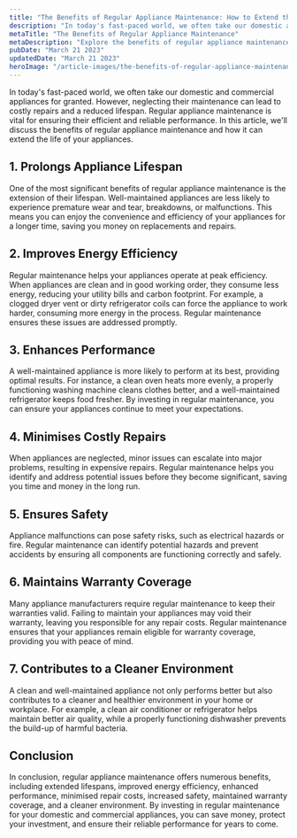 ```yaml
---
title: "The Benefits of Regular Appliance Maintenance: How to Extend the Life of Your Domestic and Commercial Appliances"
description: "In today's fast-paced world, we often take our domestic and commercial appliances for granted. However, neglecting their maintenance can lead to costly repairs and a reduced lifespan. Regular appliance maintenance is vital for ensuring their efficient and reliable performance. In this article, we'll discuss the benefits of regular appliance maintenance and how it can extend the life of your appliances."
metaTitle: "The Benefits of Regular Appliance Maintenance"
metaDescription: "Explore the benefits of regular appliance maintenance, from extending their lifespan and improving energy efficiency to ensuring safety and performance."
pubDate: "March 21 2023"
updatedDate: "March 21 2023"
heroImage: "/article-images/the-benefits-of-regular-appliance-maintenance-how-to-extend-the-life-of-your-domestic-and-commercial-appliances.png"
---
```


In today's fast-paced world, we often take our domestic and commercial appliances for granted. However, neglecting their maintenance can lead to costly repairs and a reduced lifespan. Regular appliance maintenance is vital for ensuring their efficient and reliable performance. In this article, we'll discuss the benefits of regular appliance maintenance and how it can extend the life of your appliances.

## 1. Prolongs Appliance Lifespan

One of the most significant benefits of regular appliance maintenance is the extension of their lifespan. Well-maintained appliances are less likely to experience premature wear and tear, breakdowns, or malfunctions. This means you can enjoy the convenience and efficiency of your appliances for a longer time, saving you money on replacements and repairs.

## 2. Improves Energy Efficiency

Regular maintenance helps your appliances operate at peak efficiency. When appliances are clean and in good working order, they consume less energy, reducing your utility bills and carbon footprint. For example, a clogged dryer vent or dirty refrigerator coils can force the appliance to work harder, consuming more energy in the process. Regular maintenance ensures these issues are addressed promptly.

## 3. Enhances Performance

A well-maintained appliance is more likely to perform at its best, providing optimal results. For instance, a clean oven heats more evenly, a properly functioning washing machine cleans clothes better, and a well-maintained refrigerator keeps food fresher. By investing in regular maintenance, you can ensure your appliances continue to meet your expectations.

## 4. Minimises Costly Repairs

When appliances are neglected, minor issues can escalate into major problems, resulting in expensive repairs. Regular maintenance helps you identify and address potential issues before they become significant, saving you time and money in the long run.

## 5. Ensures Safety

Appliance malfunctions can pose safety risks, such as electrical hazards or fire. Regular maintenance can identify potential hazards and prevent accidents by ensuring all components are functioning correctly and safely.

## 6. Maintains Warranty Coverage

Many appliance manufacturers require regular maintenance to keep their warranties valid. Failing to maintain your appliances may void their warranty, leaving you responsible for any repair costs. Regular maintenance ensures that your appliances remain eligible for warranty coverage, providing you with peace of mind.

## 7. Contributes to a Cleaner Environment

A clean and well-maintained appliance not only performs better but also contributes to a cleaner and healthier environment in your home or workplace. For example, a clean air conditioner or refrigerator helps maintain better air quality, while a properly functioning dishwasher prevents the build-up of harmful bacteria.

## Conclusion

In conclusion, regular appliance maintenance offers numerous benefits, including extended lifespans, improved energy efficiency, enhanced performance, minimised repair costs, increased safety, maintained warranty coverage, and a cleaner environment. By investing in regular maintenance for your domestic and commercial appliances, you can save money, protect your investment, and ensure their reliable performance for years to come.